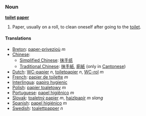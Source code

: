 ===Noun===
'''[[toilet]] [[paper]]'''

#Paper, usually on a roll, to clean oneself after going to the [[toilet]].

====Translations====
*[[Breton]]: [[paper-privezioù]] ''m''
*[[Chinese]]:
**[[Simplified Chinese]]: [[抹]][[手]][[纸]]
**[[Traditional Chinese]]: [[抹]][[手]][[紙]], [[廁]][[紙]] (only in [[Cantonese]])
*[[Dutch]]: [[WC-papier]] ''n'', [[toiletpapier]] ''n'', [[WC-rol]] ''m''
*[[French]]: [[papier de toilette]] ''m''
*[[Interlingua]]: [[papiro hygienic]]
*[[Polish]]: [[papier toaletowy]] ''m''
*[[Portuguese]]: [[papel higiênico]] ''m''
*[[Slovak]]: [[toaletný papier]] ''m'', [[hajzlpapír]] ''m slang''
*[[Spanish]]: [[papel higiénico]] ''m''
*[[Swedish]]: [[toalettpapper]] ''n''
